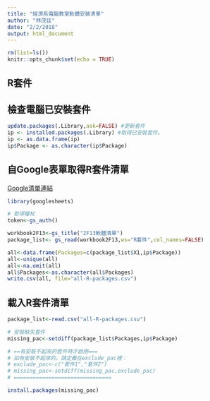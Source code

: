 ```yaml
---
title: "經濟系電腦教室軟體安裝清單"
author: "林茂廷"
date: "2/2/2018"
output: html_document
---
```


```r
rm(list=ls())
knitr::opts_chunk$set(echo = TRUE)
```

## R套件

## 檢查電腦已安裝套件
```r
update.packages(.Library,ask=FALSE) #更新套件
ip <- installed.packages(.Library) #取得已安裝套件。
ip <- as.data.frame(ip)
ip$Package <- as.character(ip$Package)
```


## 自Google表單取得R套件清單
[Google清單連結](https://docs.google.com/spreadsheets/d/1fQSm3sqqIoXM6nwlHOaAycJ2eL2Ma0eCvbjbMCPedZ8/edit?usp=sharing)
```r
library(googlesheets)

# 取得權杖
token<-gs_auth()

workbook2F13<-gs_title("2F13軟體清單")
package_list<- gs_read(workbook2F13,ws="R套件",col_names=FALSE)
```

```r
all<-data.frame(Packages=c(package_list$X1,ip$Package))
all<-unique(all)
all<-na.omit(all)
all$Packages<-as.character(all$Packages)
write.csv(all, file="all-R-packages.csv")
```

## 載入R套件清單

```r
package_list<-read.csv("all-R-packages.csv")

# 安裝缺失套件
missing_pac<-setdiff(package_list$Packages,ip$Package)

# ==有安裝不起來的套件時才啟用===
# 如有安裝不起來的，請定義在exclude_pac裡：
# exclude_pac<-c("套件1","套件2")
# missing_pac<-setdiff(missing_pac,exclude_pac)
# ===============================

install.packages(missing_pac)
```


